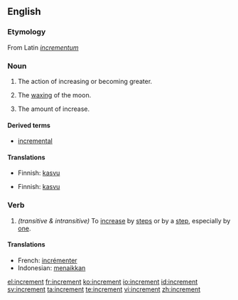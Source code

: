 ==English==

===Etymology===
From Latin ''[[incrementum]]''

===Noun===
{{en-noun}}

# The action of increasing or becoming greater.
# {{heraldry}} The [[wax|waxing]] of the moon.
# The amount of increase.

====Derived terms====
* [[incremental]]

====Translations====
{{trans-top|The action of increasing or becoming greater}}
* Finnish: [[kasvu]]
{{trans-mid}}
{{trans-bottom}}

{{trans-top|The waxing of the moon}}
{{trans-mid}}
{{trans-bottom}}

{{trans-mid}}
{{trans-top|The amount of increase}}
* Finnish: [[kasvu]]
{{trans-mid}}
{{trans-bottom}}

===Verb===
{{en-verb}}{{colloquial}}{{slang}}

# ''(transitive & intransitive)'' To [[increase]] by [[step]]s or by a [[step]], especially by [[one]].

====Translations====
* French: [[incrémenter]]
* Indonesian: [[naik|menaikkan]]

[[el:increment]]
[[fr:increment]]
[[ko:increment]]
[[io:increment]]
[[id:increment]]
[[sv:increment]]
[[ta:increment]]
[[te:increment]]
[[vi:increment]]
[[zh:increment]]